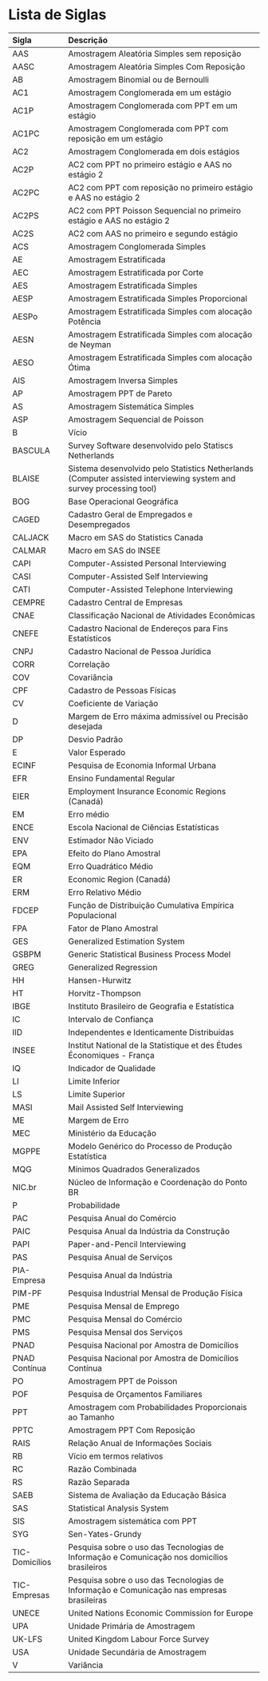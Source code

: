 # Lista de Siglas{-} 


-----------
Sigla            Descrição
---------------- -----------------------------------------------------------
AAS              Amostragem Aleatória Simples sem reposição 

AASC             Amostragem Aleatória Simples Com Reposição

AB               Amostragem Binomial ou de Bernoulli 

AC1              Amostragem Conglomerada em um estágio 

AC1P             Amostragem Conglomerada com PPT em um estágio

AC1PC            Amostragem Conglomerada com PPT com reposição em um estágio

AC2              Amostragem Conglomerada em dois estágios

AC2P             AC2 com PPT no primeiro estágio e AAS no estágio 2

AC2PC            AC2 com PPT com reposição no primeiro estágio e AAS no estágio 2

AC2PS             AC2 com PPT Poisson Sequencial no primeiro estágio e AAS no estágio 2 

AC2S              AC2 com AAS no primeiro e segundo estágio 

ACS               Amostragem Conglomerada Simples 

AE                Amostragem Estratificada 

AEC               Amostragem Estratificada por Corte

AES               Amostragem Estratificada Simples

AESP              Amostragem Estratificada Simples Proporcional 

AESPo             Amostragem Estratificada Simples com alocação Potência

AESN              Amostragem Estratificada Simples com alocação de Neyman 

AESO              Amostragem Estratificada Simples com alocação Ótima 

AIS               Amostragem Inversa Simples 

AP                Amostragem PPT de Pareto 

AS                Amostragem Sistemática Simples

ASP               Amostragem Sequencial de Poisson 

B                 Vício 

BASCULA           Survey Software desenvolvido pelo Statiscs Netherlands 

BLAISE            Sistema desenvolvido pelo Statistics Netherlands (Computer assisted interviewing system and survey processing tool) 

BOG               Base Operacional Geográfica 

CAGED             Cadastro Geral de Empregados e Desempregados

CALJACK           Macro em SAS do Statistics Canada 

CALMAR            Macro em SAS do INSEE

CAPI              Computer-Assisted Personal Interviewing 

CASI              Computer-Assisted Self Interviewing

CATI              Computer-Assisted Telephone Interviewing

CEMPRE            Cadastro Central de Empresas 

CNAE              Classificação Nacional de Atividades Econômicas 

CNEFE             Cadastro Nacional de Endereços para Fins Estatísticos 

CNPJ              Cadastro Nacional de Pessoa Jurídica

CORR              Correlação

COV               Covariância 

CPF               Cadastro de Pessoas Físicas

CV                Coeficiente de Variação

D                 Margem de Erro máxima admissível ou Precisão desejada

DP                Desvio Padrão

E                 Valor Esperado 

ECINF             Pesquisa de Economia Informal Urbana 

EFR               Ensino Fundamental Regular 

EIER              Employment Insurance Economic Regions (Canadá)

EM                Erro médio 

ENCE              Escola Nacional de Ciências Estatísticas

ENV               Estimador Não Viciado 

EPA               Efeito do Plano Amostral

EQM               Erro Quadrático Médio 

ER                Economic Region (Canadá)

ERM               Erro Relativo Médio  

FDCEP             Função de Distribuição Cumulativa Empírica Populacional 

FPA               Fator de Plano Amostral

GES               Generalized Estimation System

GSBPM             Generic Statistical Business Process Model 

GREG              Generalized Regression

HH                Hansen-Hurwitz 

HT                Horvitz-Thompson

IBGE              Instituto Brasileiro de Geografia e Estatística

IC                Intervalo de Confiança

IID               Independentes e Identicamente Distribuídas 

INSEE             Institut National de la Statistique et des Études Économiques - França

IQ                Indicador de Qualidade

LI                Limite Inferior 

LS                Limite Superior

MASI              Mail Assisted Self Interviewing

ME                Margem de Erro

MEC               Ministério da Educação

MGPPE             Modelo Genérico do Processo de Produção Estatística 

MQG               Mínimos Quadrados Generalizados

NIC.br            Núcleo de Informação e Coordenação do Ponto BR

P                 Probabilidade

PAC               Pesquisa Anual do Comércio

PAIC              Pesquisa Anual da Indústria da Construção 

PAPI              Paper-and-Pencil Interviewing 

PAS               Pesquisa Anual de Serviços 

PIA-Empresa       Pesquisa Anual da Indústria 

PIM-PF            Pesquisa Industrial Mensal de Produção Física 

PME               Pesquisa Mensal de Emprego  

PMC               Pesquisa Mensal do Comércio 

PMS               Pesquisa Mensal dos Serviços 

PNAD              Pesquisa Nacional por Amostra de Domicílios

PNAD Contínua     Pesquisa Nacional por Amostra de Domicílios Contínua 

PO                Amostragem PPT de Poisson

POF               Pesquisa de Orçamentos Familiares

PPT               Amostragem com Probabilidades Proporcionais ao Tamanho

PPTC              Amostragem PPT Com Reposição

RAIS              Relação Anual de Informações Sociais 

RB                Vício em termos relativos

RC                Razão Combinada

RS                Razão Separada

SAEB              Sistema de Avaliação da Educação Básica 

SAS               Statistical Analysis System

SIS               Amostragem sistemática com PPT 

SYG               Sen-Yates-Grundy 

TIC-Domicílios    Pesquisa sobre o uso das Tecnologias de Informação e Comunicação nos domicílios brasileiros

TIC-Empresas      Pesquisa sobre o uso das Tecnologias de Informação e Comunicação nas empresas brasileiras 

UNECE             United Nations Economic Commission for Europe 

UPA               Unidade Primária de Amostragem 

UK-LFS            United Kingdom Labour Force Survey 

USA               Unidade Secundária de Amostragem

V                 Variância 
-----------------------------------------------------------------------------------------------------------









